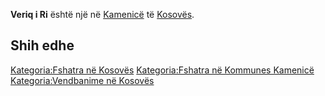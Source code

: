 {{Fshat në 
 | Emri                = Veriq i Ri
 | EmriAlt                = 
 | NAME_SHORT_FORM=      
 | NAME_GENERIC=      
 | NAME_SORT_NAME_RO=      VERIQIRI
 | FULL_NAME_RO = Veriq i Ri
 | FULL_NAME_ND_RO=Veriq i Ri
 | SORT_NAME_RG=VERIQIRI
 | FULL_NAME_RG=Veriq i Ri
 | FULL_NAME_ND_RG=Veriq i Ri
 | SRP_NAME_SHORT_FORM=      
 | SRP_NAME_GENERIC=      
 | SRP_NAME_SORT_NAME_RO=      
 | SRP_FULL_NAME_RO = 
 | SRP_FULL_NAME_ND_RO=
 | SRP_SORT_NAME_RG=
 | SRP_FULL_NAME_RG=
 | SRP_FULL_NAME_ND_RG=
 | Emri (Rasa dhanore) = 
 | Figura              = 
 | Shteti              = Kosovo
 | Komuna              = Kamenicë
 | Kodi postar         = 
 | Sipërfaqja          = 

 | Popullsia           = 

 | Regj. i popullsisë  = 
 | Dend. e popullsisë  = 
 | Faqja zyrtare       = 
 <!--- Koordinatat ----> 
 | Gjerësia            = 42.745
 | Gjatësia            = 20.563611
 | Lartësia            = 
}}
'''Veriq i Ri''' është një [[]] në [[Kamenicë]] të [[Kosovës]].

<!-- == Gjeografia == -->
<!-- == Historia == -->
<!-- == Demografia == -->
== Shih edhe ==
{{Komuna Kamenicë}}
{{Kosovo-Administrata-Cung}}

[[Kategoria:Fshatra në Kosovës]]
[[Kategoria:Fshatra në Kommunes Kamenicë]]
[[Kategoria:Vendbanime në Kosovës]]